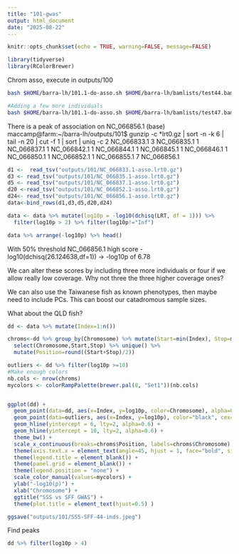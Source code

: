 ```yaml
---
title: "101-gwas"
output: html_document
date: "2025-08-22"
---
```


```r
knitr::opts_chunk$set(echo = TRUE, warning=FALSE, message=FALSE)
```

```r
library(tidyverse)
library(RColorBrewer)
```

Chrom asso, execute in outputs/100

```sh
bash $HOME/barra-lh/101.1-do-asso.sh $HOME/barra-lh/bamlists/test44.bamlist $HOME/barra-lh/meta/lates-lgs.txt  $HOME/barra-lh/bamlists/test44.pheno

#Adding a few more individuals
bash $HOME/barra-lh/101.1-do-asso.sh $HOME/barra-lh/bamlists/test47.bamlist $HOME/barra-lh/meta/lates-lgs.txt  $HOME/barra-lh/bamlists/test47.pheno
```

There is a peak of association on NC_066856.1
(base) maccamp@farm:~/barra-lh/outputs/101$ gunzip -c *lrt0.gz | sort -n -k 6 | tail  -n 20 | cut -f 1 | sort | uniq -c
      2 NC_066833.1
      3 NC_066835.1
      1 NC_066837.1
      1 NC_066842.1
      1 NC_066844.1
      1 NC_066845.1
      1 NC_066846.1
      1 NC_066850.1
      1 NC_066852.1
      1 NC_066855.1
      7 NC_066856.1

```r
d1 <-  read_tsv("outputs/101/NC_066833.1-asso.lrt0.gz")
d3 <- read_tsv("outputs/101/NC_066835.1-asso.lrt0.gz")
d5 <- read_tsv("outputs/101/NC_066837.1-asso.lrt0.gz")
d20 <-read_tsv("outputs/101/NC_066852.1-asso.lrt0.gz")
d24<- read_tsv("outputs/101/NC_066856.1-asso.lrt0.gz")
data<-bind_rows(d1,d3,d5,d20,d24) 

data <- data %>% mutate(log10p = -log10(dchisq(LRT, df = 1))) %>%
  filter(log10p > 2) %>% filter(log10p!="Inf")

data %>% arrange(-log10p) %>% head()
```

With 50% threshold 
NC_066856.1 high score
-log10(dchisq(26.124638,df=1)) -> -log10p of 6.78

We can alter these scores by including three more individuals or four if we allow really low coverage. Why not three the three higher coverage ones?

We can also use the Taiwanese fish as known phenotypes, then maybe need to include PCs. This can boost our catadromous sample sizes.

What about the QLD fish?

```r
dd <- data %>% mutate(Index=1:n())

chroms<-dd %>% group_by(Chromosome) %>% mutate(Start=min(Index), Stop=max(Index)) %>% 
  select(Chromosome,Start,Stop) %>% unique() %>% 
  mutate(Position=round((Start+Stop)/2))

outliers <- dd %>% filter(log10p >=10)
#Make enough colors
nb.cols <- nrow(chroms)
mycolors <- colorRampPalette(brewer.pal(8, "Set1"))(nb.cols)


ggplot(dd) +
  geom_point(data=dd, aes(x=Index, y=log10p, color=Chromosome), alpha=0.75, cex=0.5) +
  geom_point(data=outliers, aes(x=Index, y=log10p), color="black", cex=0.5, alpha=0.9) +
  geom_hline(yintercept = 6, lty=2, alpha=0.6) +
  geom_hline(yintercept = 10, lty=2, alpha=0.6) +
  theme_bw() +
  scale_x_continuous(breaks=chroms$Position, labels=chroms$Chromosome) +
  theme(axis.text.x = element_text(angle=45, hjust = 1, face="bold", size=6)) +
  theme(legend.title = element_blank()) +
  theme(panel.grid = element_blank()) +
  theme(legend.position = "none") +
  scale_color_manual(values=mycolors) +
  ylab("-log10(p)") +
  xlab("Chromosome") +
  ggtitle("SSS vs SFF GWAS") +
  theme(plot.title = element_text(hjust=0.5) )

ggsave("outputs/101/SSS-SFF-44-inds.jpeg")
```


Find peaks

```r
dd %>% filter(log10p > 4)
```